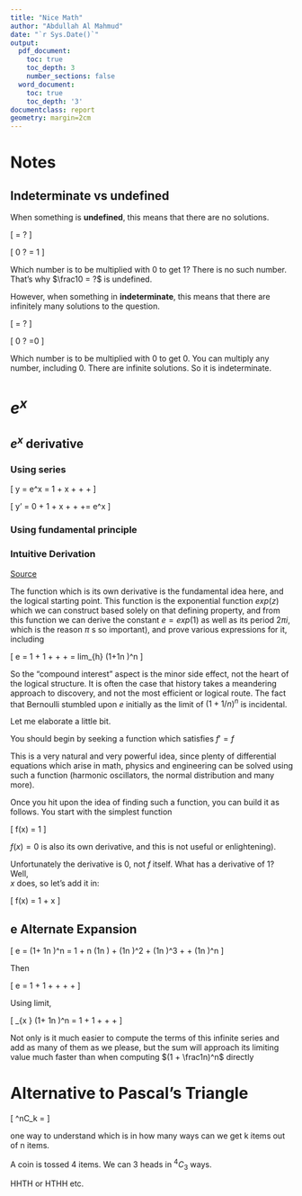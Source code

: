 ```yaml
---
title: "Nice Math"
author: "Abdullah Al Mahmud"
date: "`r Sys.Date()`"
output:
  pdf_document:
    toc: true
    toc_depth: 3
    number_sections: false
  word_document:
    toc: true
    toc_depth: '3'
documentclass: report
geometry: margin=2cm
---
```


\newpage

\begingroup
\fontfamily{ppl}\fontsize{12}{16}\selectfont

# Notes

## Indeterminate vs undefined

When something is **undefined**, this means that there are no solutions.

\[
\frac10 = ?
\]

\[
0 \times ? = 1
\]

Which number is to be multiplied with 0 to get 1? There is no such number. That's why $\frac10 = ?$ is undefined. 

However, when something in **indeterminate**, this means that there are infinitely many solutions to the question.

\[
\frac00 = ?
\]

\[
0 \times ? =0
\]

Which number is to be multiplied with 0 to get 0. You can multiply any number, including 0.
There are infinite solutions. So it is indeterminate. 

# $e^x$

## $e^x$ derivative

### Using series

\[
y = e^x = 1 + x + \frac{x^2}{2!}+ \frac{x^3}{3!}+\cdots
\]

\[
y' = 0 + 1 + x + \frac{x^2}{2!}+ \frac{x^3}{3!}+\cdots = e^x
\]

### Using fundamental principle

\begin{equation} 
\begin{split}
y = e^x \\
y' =\frac{d}{dx}y & = \frac{d}{dx} e^x\\
 & = lim_{h \to 0} \frac{e^{x+h}-e^x}{h} \\
 & = lim_{h \to 0} \frac{e^x(e^h-1}{h} \\
 & = lim_{h \to 0} e^x \cdot \frac{e^h-1}{h} \\
 & = lim_{h \to 0} \cdot lim_{h \to 0} \frac{e^h-1}{h} \\
 & = e^x (1) = e^x
\end{split}
(\#eq:exdiff)
\end{equation}

### Intuitive Derivation

[Source](https://www.quora.com/Is-it-just-a-coincidence-that-the-derivative-of-e-x-is-also-e-x-or-is-there-some-feature-in-the-function-due-to-which-this-happens)

The function which is its own derivative is the fundamental idea here, and the logical starting point. This function is the exponential function $exp(z)$ which we can construct based solely on that defining property, and from this function we can derive the constant  $e=exp(1)$ as well as its period $2\pi i$, which is the reason $\pi$ s so important), and prove various expressions for it, including

\[
e = 1 + 1 + \frac{1}{2!} + \frac{1}{3!}+ \cdots = lim_{h\to \infty} \left(1+\frac 1n \right)^n
\]

So the “compound interest” aspect is the minor side effect, not the heart of the logical structure. It is often the case that history takes a meandering approach to discovery, and not the most efficient or logical route. The fact that Bernoulli stumbled upon $e$  initially as the limit of $(1+1/n)^n$  is incidental.

Let me elaborate a little bit.

You should begin by seeking a function which satisfies $f'=f$

This is a very natural and very powerful idea, since plenty of differential equations which arise in math, physics and engineering can be solved using such a function (harmonic oscillators, the normal distribution and many more).

Once you hit upon the idea of finding such a function, you can build it as follows. You start with the simplest function

\[
f(x) = 1
\]

$f(x) = 0$ is also its own derivative, and this is not useful or enlightening).

Unfortunately the derivative is 0, not $f$ itself. What has a derivative of 1? Well,  
$x$ does, so let’s add it in:

\[
f(x) = 1 + x
\]



## e Alternate Expansion

\[
e = \left (1+ \frac 1n \right )^n = 1 + n \cdot \left (\frac 1n \right) + \frac{n \cdot (n-1)}{2!} \cdot \left (\frac 1n \right)^2 + \frac{n \cdot (n-1) \cdot (n-2)}{3!} \cdot \left (\frac 1n \right)^3 + \cdots + \left (\frac 1n \right)^n
\]

Then

\[
e = 1 + 1 + \frac{(1-\frac1n)}{2!} + \frac{(1-\frac1n) \cdot (1-\frac2n)}{3!} + \cdots + \frac{1}{n^n}
\]

Using limit, 

\[
 \lim_{x \to 2} \left (1+ \frac 1n \right )^n = 1 + 1 + \frac{1}{2!} + \frac{1}{3!}+ \cdots
\]

Not only is it much easier to compute the terms of this infinite series and add as many of them as we please, but the sum will approach its limiting value much faster than when computing $(1 + \frac1n)^n$ directly

# Alternative to Pascal's Triangle

\[
^nC_k = \frac{n!}{k!(n-k)!}
\]

one way to understand which is in how many ways can we get k items out of n items. 

A coin is tossed 4 items. We can 3 heads in $^4C_3$ ways. 

HHTH or HTHH etc. 

\endgroup